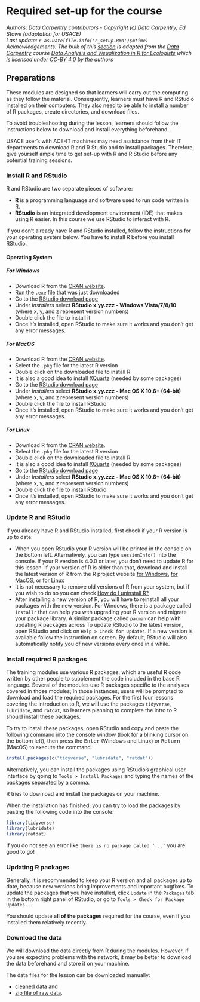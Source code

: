 # Required set-up for the course {-}

*Authors: Data Carpentry contributors - Copyright (c) Data Carpentry; Ed Stowe (adaptation for USACE)*  
*Last update: `r as.Date(file.info('r_setup.Rmd')$mtime)`*  
*Acknowledgements: The bulk of this [section](https://datacarpentry.github.io/R-ecology-lesson/introduction-r-rstudio.html) is adapted from the [Data Carpentry](https://datacarpentry.org) course [Data Analysis and Visualization in R for Ecologists](https://datacarpentry.github.io/R-ecology-lesson/) which is licensed under [CC-BY 4.0](https://creativecommons.org/licenses/by/4.0/) by the authors*

## Preparations

These modules are designed so that learners will carry out the computing as they follow the material. Consequently, learners must have R and RStudio installed on their computers. They also need to be able to install a number of R packages, create directories, and download files.

To avoid troubleshooting during the lesson, learners should follow the
instructions below to download and install everything beforehand.

USACE user's with ACE-IT machines may need assistance from their IT departments to download R and R Studio and to install packages. Therefore, give yourself ample time to get set-up with R and R Studio before any potential training sessions.

### Install R and RStudio

R and RStudio are two separate pieces of software: 

* **R** is a programming language and software used to run code written in R.
* **RStudio** is an integrated development environment (IDE) that makes using R easier. In this course we use RStudio to interact with R. 
  
If you don't already have R and RStudio installed, follow the instructions for your operating system below.
You have to install R before you install RStudio. 

#### Operating System {.tabset .tabset-fade .tabset-pills}

##### For Windows

* Download R from the [CRAN website](https://cran.r-project.org/bin/windows/base/release.htm).
* Run the `.exe` file that was just downloaded
* Go to the [RStudio download page](https://www.rstudio.com/products/rstudio/download/#download)
* Under *Installers* select **RStudio x.yy.zzz - Windows Vista/7/8/10** (where x, y, and z represent version numbers)
* Double click the file to install it
* Once it's installed, open RStudio to make sure it works and you don't get any error messages.

##### For MacOS

* Download R from the [CRAN website](https://cran.r-project.org/bin/macosx/).
* Select the `.pkg` file for the latest R version
* Double click on the downloaded file to install R
* It is also a good idea to install [XQuartz](https://www.xquartz.org/) (needed by some packages)
* Go to the [RStudio download page](https://www.rstudio.com/products/rstudio/download/#download)
* Under *Installers* select **RStudio x.yy.zzz - Mac OS X 10.6+ (64-bit)** (where x, y, and z represent version numbers)
* Double click the file to install RStudio
* Once it's installed, open RStudio to make sure it works and you don't get any error messages.

##### For Linux 

* Download R from the [CRAN website](https://cran.r-project.org/bin/macosx/).
* Select the `.pkg` file for the latest R version
* Double click on the downloaded file to install R
* It is also a good idea to install [XQuartz](https://www.xquartz.org/) (needed by some packages)
* Go to the [RStudio download page](https://www.rstudio.com/products/rstudio/download/#download)
* Under *Installers* select **RStudio x.yy.zzz - Mac OS X 10.6+ (64-bit)** (where x, y, and z represent version numbers)
* Double click the file to install RStudio
* Once it's installed, open RStudio to make sure it works and you don't get any error messages.

### Update R and RStudio

If you already have R and RStudio installed, first check if your R version is up to date:

* When you open RStudio your R version will be printed in the console on the bottom left. Alternatively, you can type `sessionInfo()` into the console. If your R version is 4.0.0 or later, you don't need to update R for this lesson. If your version of R is older than that, download and install the latest version of R from the R project website [for Windows](https://cran.r-project.org/bin/windows/base/), [for MacOS](https://cran.r-project.org/bin/macosx/), or [for Linux](https://cran.r-project.org/bin/linux/)
* It is not necessary to remove old versions of R from your system, but if you wish to do so you can check [How do I uninstall R?](https://cran.r-project.org/bin/windows/base/rw-FAQ.html#How-do-I-UNinstall-R_003f) 
* After installing a new version of R, you will have to reinstall all your packages with the new version. For Windows, there is a package called `installr` that can help you with upgrading your R version and migrate your package library. A similar package called `pacman` can help with updating R packages across
To update RStudio to the latest version, open RStudio and click on 
`Help > Check for Updates`. If a new version is available follow the 
instruction on screen. By default, RStudio will also automatically notify you 
of new versions every once in a while.

### Install required R packages

The training modules use various R packages, which are useful R code written by other people to supplement the code included in the base R language. Several of the modules use R packages specific to the analyses covered in those modules; in those instances, users will be prompted to download and load the required packages. For the first four lessons covering the introduction to R, we will use the packages `tidyverse`, `lubridate`, and `ratdat`, so learners planning to complete the intro to R should install these packages.

To try to install these packages, open RStudio and copy and paste the following command into the console window (look for a blinking cursor on the bottom left), then press the <kbd>Enter</kbd> (Windows and Linux) or <kbd>Return</kbd> (MacOS) to execute the command.

```r
install.packages(c("tidyverse", "lubridate", "ratdat"))
```

Alternatively, you can install the packages using RStudio's graphical user interface by going to `Tools > Install Packages` and typing the names of the packages separated by a comma.

R tries to download and install the packages on your machine. 

When the installation has finished, you can try to load the packages by pasting the following code into the console:

```r
library(tidyverse)
library(lubridate)
library(ratdat)
```

If you do not see an error like `there is no package called ‘...’` you are good to go! 

### Updating R packages

Generally, it is recommended to keep your R version and all packages up to date, because new versions bring improvements and important bugfixes. To update the packages that you have installed, click `Update` in the `Packages` tab in the bottom right panel of RStudio, or go to `Tools > Check for Package Updates...` 

You should update **all of the packages** required for the course, even if you installed them relatively recently.

### Download the data

We will download the data directly from R during the modules. However, if you are expecting problems with the network, it may be better to download the data beforehand and store it on your machine.

The data files for the lesson can be downloaded manually:

 - [cleaned data](../episodes/data/cleaned/surveys_complete_77_89.csv) and 
 - [zip file of raw data](../episodes/data/new_data.zip).